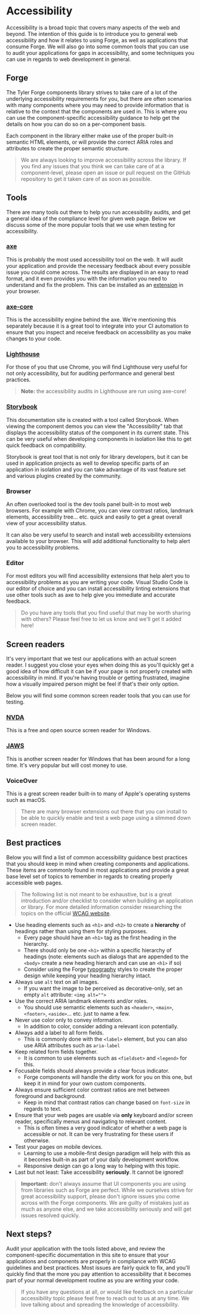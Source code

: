 
<Meta title="Getting Started/Accessibility" />

# Accessibility

Accessibility is a broad topic that covers many aspects of the web and beyond. The intention of this guide is to introduce you to
general web accessibility and how it relates to using Forge, as well as applications that consume Forge. We will also go into some
common tools that you can use to audit your applications for gaps in accessibility, and some techniques you can use in regards to
web development in general.

## Forge

The Tyler Forge components library strives to take care of a lot of the underlying accessibility requirements for you, but there are often scenarios
with many components where you may need to provide information that is relative to the context that the components are used in. This is where you can
use the component-specific accessibility guidance to help get the details on how you can do so on a per-component basis.

Each component in the library either make use of the proper built-in semantic HTML elements, or will provide the correct ARIA roles and attributes to
create the proper semantic structure.

> We are always looking to improve accessibility across the library. If you find any issues that you think we can take care of at a component-level,
> please open an issue or pull request on the GitHub repository to get it taken care of as soon as possible.

## Tools

There are many tools out there to help you run accessibility audits, and get a general idea of the compliance level for given web page. Below we discuss
some of the more popular tools that we use when testing for accessibility.

### [axe](https://www.deque.com/axe/)

This is probably the most used accessibility tool on the web. It will audit your application and provide the necessary feedback about every possible issue
you could come across. The results are displayed in an easy to read format, and it even provides you with the information you need to understand and fix
the problem. This can be installed as an [extension](https://chrome.google.com/webstore/detail/axe-devtools-web-accessib/lhdoppojpmngadmnindnejefpokejbdd)
in your browser.

### [axe-core](https://github.com/dequelabs/axe-core)

This is the accessibility engine behind the axe. We're mentioning this separately because it is a great tool to integrate into your CI automation to
ensure that you inspect and receive feedback on accessibility as you make changes to your code.

### [Lighthouse](https://github.com/GoogleChrome/lighthouse)

For those of you that use Chrome, you will find Lighthouse very useful for not only accessibility, but for auditing performance and general best practices.

> **Note:** the accessibility audits in Lighthouse are run using axe-core!

### [Storybook](https://storybook.js.org/)

This documentation site is created with a tool called Storybook. When viewing the component demos you can view the "Accessibility" tab that displays the
accessibility status of the component in its current state. This can be very useful when developing components in isolation like this to get quick
feedback on compatibility.

Storybook is great tool that is not only for library developers, but it can be used in application projects as well to develop specific parts of an
application in isolation and you can take advantage of its vast feature set and various plugins created by the community.

### Browser

An often overlooked tool is the dev tools panel built-in to most web browsers. For example with Chrome, you can view contrast ratios, landmark elements,
accessibility tree... etc. quick and easily to get a great overall view of your accessibility status.

It can also be very useful to search and install web accessibility extensions available to your browser. This will add additional functionality to help
alert you to accessibility problems.

### Editor

For most editors you will find accessibility extensions that help alert you to accessibility problems as you are writing your code. Visual Studio Code is
our editor of choice and you can install accessibility linting extensions that use other tools such as axe to help give you immediate and accurate feedback.

> Do you have any tools that you find useful that may be worth sharing with others? Please feel free to let us know and we'll get it added here!

## Screen readers

It's very important that we test our applications with an actual screen reader. I suggest you close your eyes when doing this as you'll quickly get a good idea of
how difficult it can be if your page is not properly created with accessibility in mind. If you're having trouble or getting frustrated, imagine how a visually
impaired person might be feel if that's their only option.

Below you will find some common screen reader tools that you can use for testing.

### [NVDA](https://www.nvaccess.org/)

This is a free and open source screen reader for Windows.

### [JAWS](https://www.freedomscientific.com/products/software/jaws/)

This is another screen reader for Windows that has been around for a long time. It's very popular but will cost money to use.

### VoiceOver

This is a great screen reader built-in to many of Apple's operating systems such as macOS.

> There are many browser extensions out there that you can install to be able to quickly enable and test a web page using a slimmed down screen reader.

## Best practices

Below you will find a list of common accessibility guidance best practices that you should keep in mind when creating components and applications. These items
are commonly found in most applications and provide a great base level set of topics to remember in regards to creating properly accessible web pages.

> The following list is not meant to be exhaustive, but is a great introduction and/or checklist to consider when building an application or library. For more
> detailed information consider researching the topics on the official [WCAG website](https://www.w3.org/WAI/standards-guidelines/wcag/).

- Use heading elements such as `<h1>` and `<h2>` to create a **hierarchy** of headings rather than using them for styling purposes.
  - Every page should have an `<h1>` tag as the first heading in the hierarchy.
  - There should only be one `<h1>` within a specific hierarchy of headings (note: elements such as dialogs that are appended to the `<body>` create a new heading hierarch and can use an `<h1>` if so)
  - Consider using the Forge [typography](?path=/docs/guides-typography--page) styles to create the proper design while keeping your heading hierarchy intact.
- Always use `alt` text on all images.
  - If you want the image to be perceived as decorative-only, set an empty `alt` attribute: `<img alt="">`
- Use the correct ARIA landmark elements and/or roles.
  - You should use semantic elements such as `<header>`, `<main>`, `<footer>`, `<aside>`... etc. just to name a few.
- Never use color only to convey information.
  - In addition to color, consider adding a relevant icon potentially.
- Always add a label to all form fields.
  - This is commonly done with the `<label>` element, but you can also use ARIA attributes such as `aria-label`
- Keep related form fields together.
  - It is common to use elements such as `<fieldset>` and `<legend>` for this.
- Focusable fields should always provide a clear focus indicator.
  - Forge components will handle the dirty work for you on this one, but keep it in mind for your own custom components.
- Always ensure sufficient color contrast ratios are met between foreground and background.
  - Keep in mind that contrast ratios can change based on `font-size` in regards to text.
- Ensure that your web pages are usable via **only** keyboard and/or screen reader, specifically menus and navigating to relevant content.
  - This is often times a very good indicator of whether a web page is accessible or not. It can be very frustrating for these users if otherwise.
- Test your pages on mobile devices.
  - Learning to use a mobile-first design paradigm will help with this as it becomes built-in as part of your daily development workflow.
  - Responsive design can go a long way to helping with this topic.
- Last but not least: Take accessibility **seriously**. It cannot be ignored!

> **Important:** don't always assume that UI components you are using from libraries such as Forge are perfect. While we ourselves strive for great accessibility
> support, please don't ignore issues you come across with the Forge components. We are guilty of mistakes just as much as anyone else, and we take accessibility
> seriously and will get issues resolved quickly.

## Next steps?

Audit your application with the tools listed above, and review the component-specific documentation in this site to ensure that your applications and components
are properly in compliance with WCAG guidelines and best practices. Most issues are fairly quick to fix, and you'll quickly find that the more you pay attention
to accessibility that it becomes part of your normal development routine as you are writing your code.

> If you have any questions at all, or would like feedback on a particular accessibility topic please feel free to reach out to us at any time. We love talking about
> and spreading the knowledge of accessibility.
